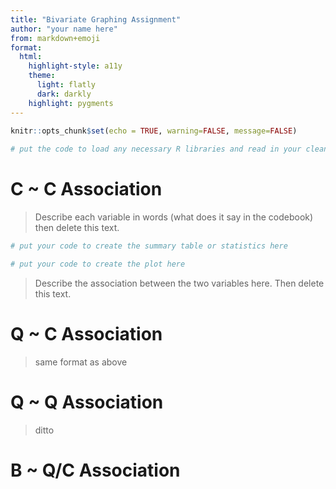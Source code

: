 ```yaml
---
title: "Bivariate Graphing Assignment"
author: "your name here"
from: markdown+emoji
format:
  html:
    highlight-style: a11y
    theme: 
      light: flatly
      dark: darkly
    highlight: pygments
---
```



```r
knitr::opts_chunk$set(echo = TRUE, warning=FALSE, message=FALSE)
 
# put the code to load any necessary R libraries and read in your cleaned data here. Delete this text afterward.
```

# C ~ C Association
> Describe each variable in words (what does it say in the codebook) then delete this text. 

```r
# put your code to create the summary table or statistics here
```

```r
# put your code to create the plot here
```

> Describe the association between the two variables here. Then delete this text. 


# Q ~ C Association
> same format as above


# Q ~ Q Association
> ditto



# B ~ Q/C Association

